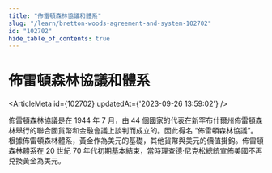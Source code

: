 ```yaml
---
title: "佈雷頓森林協議和體系"
slug: "/learn/bretton-woods-agreement-and-system-102702"
id: "102702"
hide_table_of_contents: true
---
```



# 佈雷頓森林協議和體系

<ArticleMeta id={102702} updatedAt={'2023-09-26 13:59:02'} />
<div className='border-solid border-b border-t-0 my-4 border-[var(--ifm-color-gray-300)]' />

佈雷頓森林協議是在 1944 年 7 月，由 44 個國家的代表在新罕布什爾州佈雷頓森林舉行的聯合國貨幣和金融會議上談判而成立的。因此得名 “佈雷頓森林協議”。根據佈雷頓森林體系，黃金作為美元的基礎，其他貨幣與美元的價值掛鈎。佈雷頓森林體系在 20 世紀 70 年代初期基本結束，當時理查德·尼克松總統宣佈美國不再兑換黃金為美元。
